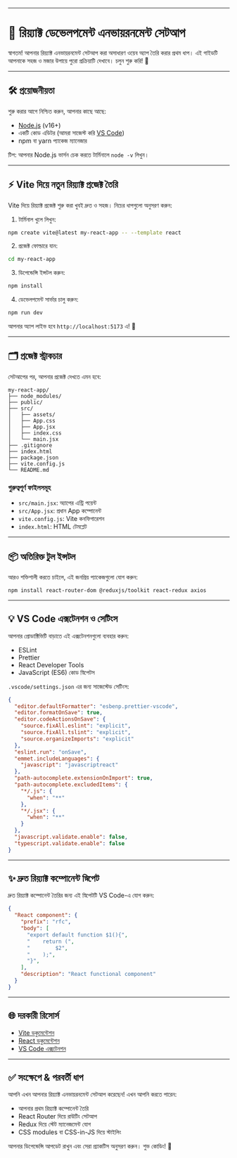 
---

# 🚀 রিয়্যাক্ট ডেভেলপমেন্ট এনভায়রনমেন্ট সেটআপ

স্বাগতম! আপনার রিয়্যাক্ট এনভায়রনমেন্ট সেটআপ করা অসাধারণ ওয়েব অ্যাপ তৈরি করার প্রথম ধাপ। এই গাইডটি আপনাকে সহজ ও মজার উপায়ে পুরো প্রক্রিয়াটি দেখাবে। চলুন শুরু করি! 🎉

---

## 🛠️ প্রয়োজনীয়তা

শুরু করার আগে নিশ্চিত করুন, আপনার কাছে আছে:

- [Node.js](https://nodejs.org/) (v16+)
- একটি কোড এডিটর (আমরা সাজেস্ট করি [VS Code](https://code.visualstudio.com/))
- npm বা yarn প্যাকেজ ম্যানেজার

<Callout type="info">টিপ: আপনার Node.js ভার্সন চেক করতে টার্মিনালে <code>node -v</code> লিখুন।</Callout>

---

## ⚡ Vite দিয়ে নতুন রিয়্যাক্ট প্রজেক্ট তৈরি

Vite দিয়ে রিয়্যাক্ট প্রজেক্ট শুরু করা খুবই দ্রুত ও সহজ। নিচের ধাপগুলো অনুসরণ করুন:

1. টার্মিনাল খুলে লিখুন:

```bash
npm create vite@latest my-react-app -- --template react
```

2. প্রজেক্ট ফোল্ডারে যান:

```bash
cd my-react-app
```

3. ডিপেন্ডেন্সি ইন্সটল করুন:

```bash
npm install
```

4. ডেভেলপমেন্ট সার্ভার চালু করুন:

```bash
npm run dev
```

<Callout type="success">আপনার অ্যাপ লাইভ হবে <code>http://localhost:5173</code> এ! 🎈</Callout>

---

## 🗂️ প্রজেক্ট স্ট্রাকচার

সেটআপের পর, আপনার প্রজেক্ট দেখতে এমন হবে:

```
my-react-app/
├── node_modules/
├── public/
├── src/
│   ├── assets/
│   ├── App.css
│   ├── App.jsx
│   ├── index.css
│   └── main.jsx
├── .gitignore
├── index.html
├── package.json
├── vite.config.js
└── README.md
```

### গুরুত্বপূর্ণ ফাইলসমূহ
- <code>src/main.jsx</code>: অ্যাপের এন্ট্রি পয়েন্ট
- <code>src/App.jsx</code>: প্রধান App কম্পোনেন্ট
- <code>vite.config.js</code>: Vite কনফিগারেশন
- <code>index.html</code>: HTML টেমপ্লেট

---

## 📦 অতিরিক্ত টুল ইন্সটল

আরও শক্তিশালী করতে চাইলে, এই জনপ্রিয় প্যাকেজগুলো যোগ করুন:

```bash
npm install react-router-dom @reduxjs/toolkit react-redux axios
```

---

## 💡 VS Code এক্সটেনশন ও সেটিংস

আপনার প্রোডাক্টিভিটি বাড়াতে এই এক্সটেনশনগুলো ব্যবহার করুন:
- ESLint
- Prettier
- React Developer Tools
- JavaScript (ES6) কোড স্নিপেটস

<code>.vscode/settings.json</code> এর জন্য সাজেস্টেড সেটিংস:

```json
{
  "editor.defaultFormatter": "esbenp.prettier-vscode",
  "editor.formatOnSave": true,
  "editor.codeActionsOnSave": {
    "source.fixAll.eslint": "explicit",
    "source.fixAll.tslint": "explicit",
    "source.organizeImports": "explicit"
  },
  "eslint.run": "onSave",
  "emmet.includeLanguages": {
    "javascript": "javascriptreact"
  },
  "path-autocomplete.extensionOnImport": true,
  "path-autocomplete.excludedItems": {
    "*/.js": {
      "when": "**"
    },
    "*/.jsx": {
      "when": "**"
    }
  },
  "javascript.validate.enable": false,
  "typescript.validate.enable": false
}
```

---

## ✨ দ্রুত রিয়্যাক্ট কম্পোনেন্ট স্নিপেট

দ্রুত রিয়্যাক্ট কম্পোনেন্ট তৈরির জন্য এই স্নিপেটটি VS Code-এ যোগ করুন:

```json
{
  "React component": {
    "prefix": "rfc",
    "body": [
      "export default function $1(){",
      "    return (",
      "        $2",
      "    );",
      "}",
    ],
    "description": "React functional component"
  }
}
```

---

## 🌐 দরকারী রিসোর্স

- [Vite ডকুমেন্টেশন](https://vitejs.dev/guide/)
- [React ডকুমেন্টেশন](https://react.dev/)
- [VS Code এক্সটেনশন](https://code.visualstudio.com/docs/editor/extension-marketplace)

---

## ✅ সংক্ষেপে & পরবর্তী ধাপ

আপনি এখন আপনার রিয়্যাক্ট এনভায়রনমেন্ট সেটআপ করেছেন! এখন আপনি করতে পারেন:

- আপনার প্রথম রিয়্যাক্ট কম্পোনেন্ট তৈরি
- React Router দিয়ে রাউটিং সেটআপ
- Redux দিয়ে স্টেট ম্যানেজমেন্ট যোগ
- CSS modules বা CSS-in-JS দিয়ে স্টাইলিং

<Callout type="info">আপনার ডিপেন্ডেন্সি আপডেট রাখুন এবং সেরা প্র্যাকটিস অনুসরণ করুন। শুভ কোডিং! 🚀</Callout>
